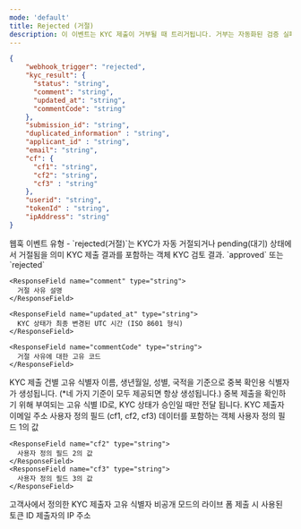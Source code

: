 ```yaml
---
mode: 'default'
title: Rejected (거절)
description: 이 이벤트는 KYC 제출이 거부될 때 트리거됩니다. 거부는 자동화된 검증 실패, 수동 검토 결과, 또는 기타 정책적 이유로 발생할 수 있습니다. 이 이벤트를 통해 KYC 거부 사유를 즉시 파악하고, 사용자에게 피드백을 제공하거나 추가 정보 요청 등의 필요한 조치를 취할 수 있습니다.
---
```


```json rejected-webhook-sample.json
{
    "webhook_trigger": "rejected",
    "kyc_result": {
      "status": "string",
      "comment": "string",
      "updated_at": "string",
      "commentCode": "string"
    },
    "submission_id": "string",
    "duplicated_information" : "string",
    "applicant_id" : "string",
    "email": "string",
    "cf": {
      "cf1": "string",
      "cf2": "string",
      "cf3" : "string"
    },
    "userid": "string",
    "tokenId" : "string",
    "ipAddress": "string"
}
```

<ResponseField name="webhook_trigger" type="string">
  웹훅 이벤트 유형 - `rejected(거절)`는 KYC가 자동 거절되거나 pending(대기) 상태에서 거절됨을 의미
</ResponseField>

<ResponseField name="kyc_result" type="object">
KYC 제출 결과를 포함하는 객체
  <Expandable title="properties">
    <ResponseField name="status" type="string">
      KYC 검토 결과. `approved` 또는 `rejected`
    </ResponseField>

    <ResponseField name="comment" type="string">
      거절 사유 설명
    </ResponseField>

    <ResponseField name="updated_at" type="string">
      KYC 상태가 최종 변경된 UTC 시간 (ISO 8601 형식)
    </ResponseField>

    <ResponseField name="commentCode" type="string">
      거절 사유에 대한 고유 코드
    </ResponseField>
  </Expandable>
</ResponseField>

<ResponseField name="submission_id" type="string" >
  KYC 제출 건별 고유 식별자
</ResponseField>

<ResponseField name="duplicated_information" type="string" >
  이름, 생년월일, 성별, 국적을 기준으로 중복 확인용 식별자가 생성됩니다. (*네 가지 기준이 모두 제공되면 항상 생성됩니다.)
</ResponseField>

<ResponseField name="applicant_id" type="string" >
  중복 제출을 확인하기 위해 부여되는 고유 식별 ID로, KYC 상태가 승인일 때만 전달 됩니다.
</ResponseField>



<ResponseField name="email" type="string" >
  KYC 제출자 이메일 주소
</ResponseField>


<ResponseField name="cf" type="object">
	사용자 정의 필드 (cf1, cf2, cf3) 데이터를 포함하는 객체
  <Expandable title="properties">
    <ResponseField name="cf1" type="string">
      사용자 정의 필드 1의 값
    </ResponseField>

    <ResponseField name="cf2" type="string">
      사용자 정의 필드 2의 값
    </ResponseField>
    <ResponseField name="cf3" type="string">
      사용자 정의 필드 3의 값
    </ResponseField>
  </Expandable>
</ResponseField>



<ResponseField name="userid" type="string" >
  고객사에서 정의한 KYC 제출자 고유 식별자
</ResponseField>

<ResponseField name="tokenId" type="string" >
  비공개 모드의 라이브 폼 제출 시 사용된 토큰 ID
</ResponseField>


<ResponseField name="ipAddress" type="string" >
  제출자의 IP 주소
</ResponseField>

